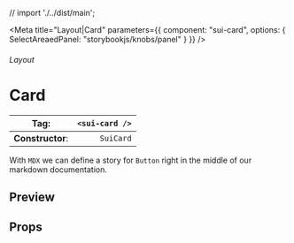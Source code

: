 
// import './../dist/main';

<Meta
	title="Layout|Card"
	parameters={{
		component: "sui-card",
		options: { SelectAreaedPanel: "storybookjs/knobs/panel" }
	}}
/>

###### Layout

# Card

| **Tag**:         | `<sui-card />` |
| ---------------- | -------------: |
| **Constructor**: |      `SuiCard` |

With `MDX` we can define a story for `Button` right in the middle of our
markdown documentation.

## Preview

## Props
